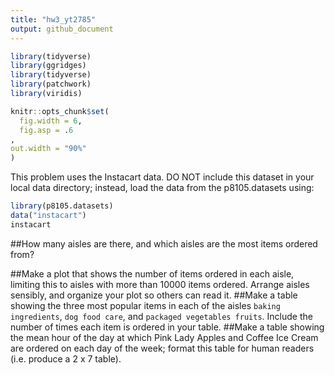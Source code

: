 ```yaml
---
title: "hw3_yt2785"
output: github_document
---
```


```r
library(tidyverse)
library(ggridges)
library(tidyverse)
library(patchwork)
library(viridis)

knitr::opts_chunk$set(
  fig.width = 6,
  fig.asp = .6
,
out.width = "90%"
)
```

This problem uses the Instacart data. DO NOT include this dataset in your local data directory; instead, load the data from the p8105.datasets using:

```r
library(p8105.datasets) 
data("instacart")
instacart
```

##How many aisles are there, and which aisles are the most items ordered from?

##Make a plot that shows the number of items ordered in each aisle, limiting this to aisles with more than 10000 items ordered. Arrange aisles sensibly, and organize your plot so others can read it.
##Make a table showing the three most popular items in each of the aisles `baking ingredients`, `dog food care`, and `packaged vegetables fruits`. Include the number of times each item is ordered in your table.
##Make a table showing the mean hour of the day at which Pink Lady Apples and Coffee Ice Cream are ordered on each day of the week; format this table for human readers (i.e. produce a 2 x 7 table).
